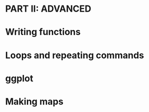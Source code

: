 # **PART II: ADVANCED** {-}

# Writing functions

# Loops and repeating commands

# ggplot

# Making maps




